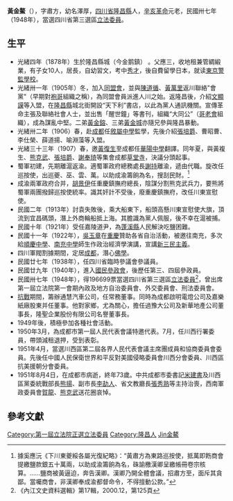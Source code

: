 {{Infobox Officeholder
|姓名=黃肅方
|圖像=File:Huang Jin'ao.jpg
|圖像大小=200px
|圖像說明=  
| 字       = 字肅方
| 號       = 
| 別名     = 幼名澤厚
| 出生名   = 
| 出生日期 = 1878年
| 出生地點 = 
| 逝世日期 = {{dda|1951|8|4|1878||}}
| 逝世地點 = 
| 死因     = 
| 墓地     = 
| 墓地座標 = 
| 籍貫     = 
| 政黨     = 
| 其他政黨 = 
| 配偶     = 
| 伴侶     = 
| 兒女     = 
| 父母     = 
| 親屬     = 
| 母校     = 
| 著作     = 
| 簽名     = 
| 腳註     = 
| past     = 
}}
'''黃金鰲'''（{{bd|1878年||1951年|8月4日|}}），字肅方，幼名澤厚，[[四川省|四川省]][[隆昌縣|隆昌縣]]人，[[辛亥革命|辛亥革命]]元老，民國卅七年（1948年），當選四川省第三選區[[第1屆中華民國立法委員|立法委員]]。

== 生平 ==
* 光緒四年（1878年）生於隆昌縣城（今金鹅鎮） 。父應三，收地租兼管綢緞業，有子女10人，居長，自幼習文，考中[[秀才|秀才]]，後自費留學日本，就读[[東京警監學校|東京警監學校]]。
* 光緒卅一年（1905年）冬，加入[[同盟會|同盟會]]，並與[[陳道循|陳道循]]、[[黃萬里|黃萬里]]返川聯絡"會黨"（早期對[[袍哥|袍哥]]組織之稱），為同盟會員派進人川之始。返隆昌後，介紹[[文顯謨|文顯謨]]等入盟，在[[隆昌縣|隆昌縣]]城北街開設“天下利”書店，以此為黨人通訊機關。宣傳革命主張及聯絡社會人士，並出售「醒世鐘」等書刊，組織“大同公”（[[哥老會|哥老會]]組織），成為謀亂中堅。二弟[[黃金鎔|黃金鎔]]、三弟[[黃金城|黃金城]]亦隨兄參與隆昌暴動。
* 光緒卅二年（1906）春，赴[[成都|成都]]任[[敘屬中學|敘屬中學]]監學，先後介紹[[張培爵|張培爵]]、曹昭曹、李仕榮、薛道揚、喻淵藻等入盟。
* 光緒三十三年（1907）春，邀[[黃復生|黃復生]]至成都任[[華陽中學|華陽中學]]翻譯。同年夏，與黃複生、[[熊克武|熊克武]]、[[張培爵|張培爵]]、[[謝奉琦|謝奉琦]]等集會成都[[草堂寺|草堂寺]]，決議分頭起事。
* 蜀軍初建，先期離滬返渝。適蜀軍政府總務處長[[謝持|謝持]]離渝，遞由代職。旋改任巡按使，出巡夔、巫、雲、萬。以助成渝籌餉為名，搜刮民財。<ref>據奚應沅《下川東夔綏各屬光復紀略》：“黃肅方為東路巡按使，抵萬即飭商會提繳鹽款銀五十萬兩，以助成渝籌餉為名，硃諭檄漢卿呈繳帳冊卷宗核算。……鹽商被黃逼迫，奔告漢卿。漢卿乃開全體會議，招肅方至，面斥其貪鄙。當囑商會，非漢卿奉成渝都督命令，不得擅動公款。”</ref>
* 成渝兩軍政府合并，[[胡景伊|胡景伊]]任重慶鎮撫府總長，陰謀分割熊克武兵力，要熊將蜀軍兩團撥歸巡按使統率。識其奸計不受後，廢重慶鎮撫府，改任川東宣慰使。
* 民國二年（1913年）討袁失敗後，乘大船東下，船頭高懸川東宣慰使大旗，頂流到宜昌碼頭，潛上外商輪船抵上海。其膽識為黨人佩服，後不幸在滬被捕。
* 民國十年（1921年）受任嘉陵道尹，為[[蓬溪縣|蓬溪縣]]人民解決吃鹽困難。
* 民國十一年（1922年），[[吳玉章|吳玉章]]在[[重慶|重慶]]贊助各省自治活動，被邀往南充，多次給[[順慶中學|順慶中學]]、[[南充中學|南充中學]]師生作政治經濟學演講，宣講[[新三民主義|新三民主義]]。
* 四川軍閥割據期間，定居[[成都|成都]]，潛心[[佛學|佛學]]。
* 民國廿七年（1938年），任四川省臨時參議會參議員。
* 民國廿九年（1940年），進入[[國民參政會|國民參政會]]，後歷任第三、四屆參政員。
* 民國卅七年（1948年），得196699票當選四川省第三選區[[第1屆中華民國立法委員|立法委員]]<ref>《內江文史資料選輯》第17輯，2000.12，第125頁</ref>，曾出席第一屆立法院第一會期內政及地方自治委員會、外交委員會、刑法委員會。
* [[抗戰|抗戰]]期間，籌辦通慧汽車公司，任常務董事。同時為成都啟明電燈公司及嘉樂紙廠股東并任董事。他對家鄉，尤為關心，擔任過豫大公司及新華地產公司董事長，隆聖企業股份有限公司名譽董事長。
* 1949年後，積極參加各種社會活動。
* 1950年3月，為成都市第一屆人民代表會議特邀代表。7月，任川西行署委員，帶頭減租退押，受到表彰。
* 1951年4月，當選川西區第二屆各界人民代表會議主席團成員和協商委員會委員。先後任中國人民保衛世界和平反對美國侵略委員會川西分會委員、川西區抗美援朝分會委員。
* 1951年8月4日，在成都市病逝，終年73歲。中共成都市委書記[[米建書|米建書]]及川西區黨委統戰部長[[熊揚|熊揚]]、副市長[[李劼人|李劼人]]、省文教廳長[[張秀熟|張秀熟]]等主持治喪，西南軍政委員會[[賀龍|賀龍]]、[[熊克武|熊克武]]送花圈哀悼。

== 參考文獻 ==
{{reflist}}
{{中華民國第二屆國民參政會參政員}}
{{中華民國第三屆國民參政會參政員}}
{{中華民國第四屆國民參政會參政員}}
{{第1屆中華民國立法委員四川省名單}}
{{中華民國第一屆立法委員}}
[[Category:第一屆立法院正選立法委員|Category:第一屆立法院正選立法委員]]
[[Category:隆昌人|Category:隆昌人]]
[[Category:黃姓|Jin金鰲]]